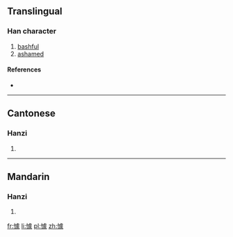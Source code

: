 ==Translingual==

===Han character===
{{Han char|rn=61|rad=心|as=13|sn=16|four=9103<sub>2</sub>|canj=心卜心人 (PYPO)|ids=⿰[[忄]][[豦]]}}

# [[bashful]]
# [[ashamed]]

====References====
* {{Han ref|kx=0405.160|dkj=11324|dj=0745.260|hdz=42360.140|uh=61C5|ud=25029|bh=E979|bd=59769}}

----

==Cantonese==

===Hanzi===
{{yue-hanzi|jyut=[[keoi4]]|y=keui4}}

# {{defn|lang=yue|sort=心13}}

----

==Mandarin==

===Hanzi===
{{cmn-hanzi|pin=[[jù]] ([[ju4]])|wg=chü<sup>4</sup>}}

# {{defn|lang=cmn|sort=心13}}

[[fr:懅]]
[[li:懅]]
[[pl:懅]]
[[zh:懅]]